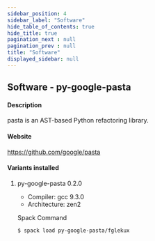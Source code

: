 ```yaml
---
sidebar_position: 4
sidebar_label: "Software"
hide_table_of_contents: true
hide_title: true
pagination_next : null
pagination_prev : null
title: "Software"
displayed_sidebar: null
---
```


## Software - py-google-pasta


#### Description
pasta is an AST-based Python refactoring library.

#### Website
https://github.com/google/pasta

#### Variants installed

1. py-google-pasta 0.2.0

    - Compiler: gcc 9.3.0
    - Architecture: zen2

    Spack Command
    ```bash
    $ spack load py-google-pasta/fglekux
    ```

